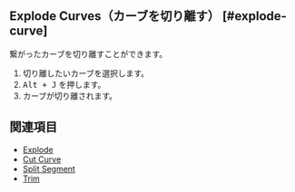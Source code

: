 
## Explode Curves（カーブを切り離す） [#explode-curve]

<Reference shortcut="" command="Explode Curves" button="" />

繋がったカーブを切り離すことができます。

1. 切り離したいカーブを選択します。
2. <kbd>Alt + J</kbd> を押します。
3. カーブが切り離されます。

## 関連項目
- [Explode](../explode)
- [Cut Curve](./cut-curve)
- [Split Segment](./split-segment)
- [Trim](./trim)
